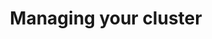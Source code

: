 ---
title: Managing your cluster
description: Describes the management tasks for your cluster on the Cloud Service.
navigation: 
- modifying_your_cluster
- managing_cluster
- upgrading_your_cluster
- migration
- backup_and_restore
- deleting_your_cluster
- periodic_maintenance
---